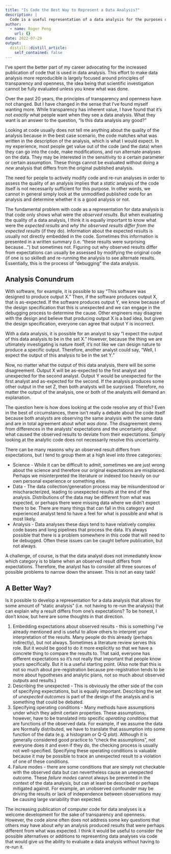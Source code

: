 ```yaml
---
title: "Is Code the Best Way to Represent a Data Analysis?"
description: |
  Code is a useful representation of a data analysis for the purposes of transparency and opennness. But code alone is often insufficient for evaluating the quality of a data analysis and for determining why certain outputs differ from what was expected. Is there a better way to represent a data analysis that helps to resolve some of these questions?
author:
  - name: Roger Peng
    url: {}
date: 2022-07-29
output:
  distill::distill_article:
    self_contained: false
---
```


I’ve spent the better part of my career advocating for the increased publication of code that is used in data analysis. This effort to make data analysis more reproducible is largely focused around principles of transparency and openness, the idea being that scientific investigation cannot be fully evaluated unless you knew what was done.

Over the past 20 years, the principles of transparency and openness have not changed. But I have changed in the sense that I’ve found myself wanting more. While transparency has inherent value, I have found that it’s not *exactly* what people want when they see a data analysis. What they want is an answer to the question, “Is this data analysis any good?” 

Looking at code usually does not tell me anything about the quality of the analysis because in the best case scenario, the code matches what was written in the description of the analysis, which is what I would expect. In my experience, most people get value out of the code (and the data) when they can go into the code, make modifications, and run alternate analyses on the data. They may be interested in the sensitivity to a certain parameter or certain assumption. These things cannot be evaluated without doing a *new* analysis that differs from the original published analysis.

The need for people to actively modify code and re-run analyses in order to assess the quality of an analysis implies that a *static* analysis of the code itself is not necessarily sufficient for this purpose. In other words, we cannot in general simply look at the unmodified published code for an analysis and determine whether it is a good analysis or not.

The fundamental problem with code as a representation for data analysis is that code only shows what were the *observed results*. But when evaluating the quality of a data analysis, I think it is equally important to know what were the *expected results* and *why the observed results differ from the expected results* (if they do). Information about the expected results is usually not directly embedded in the code. Sometimes this information is presented in a written summary (i.e. “these results were surprising because...”) but sometimes not. Figuring out why observed results differ from expectations can usually be assessed by modifying the original code (if one is so skilled) and re-running the analysis to see alternate results. Essentially, this is the process of “debugging” the data analysis.

## Analysis Conundrum

With software, for example, it is possible to say “This software was designed to produce output X.” Then, if the software produces output X, that is as-expected. If the software produces output Y, we know because of the design specification that this is unexpected and we can engage in the debugging process to determine the cause. Other engineers may disagree with the design and believe that producing output X is a bad idea, but given the design specification, everyone can agree that output Y is incorrect.

With a data analysis, it is possible for an analyst to say “I expect the output of this data analysis to be in the set X.” However, because the thing we are ultimately investigating is nature itself, it’s not like we can design nature to produce a specific output. Therefore, another analyst could say, “Well, I expect the output of this analysis to be in the set Y.”

Now, no matter what the output of this data analysis, there will be some disagreement. Output X will be as-expected to the first analyst and unexpected for the second analyst. Output Y would be unexpected for the first analyst and as-expected for the second. If the analysis produces some other output in the set Z, then both analysts will be surprised. Therefore, no matter the output of the analysis, one or both of the analysts will demand an explanation. 

The question here is how does looking at the code resolve any of this? Even in the best of circumstances, there isn’t really a debate about the code itself because both analysts are observing the same analysis with the same data and are in total agreement about *what was done*. The disagreement stems from differences in the analysts’ expectations and the uncertainty about what caused the observed results to deviate from their expectations. Simply looking at the analytic code does not necessarily resolve this uncertainty.

There can be many reasons why an observed result differs from expectations, but I tend to group them at a high level into three categories:

* Science - While it can be difficult to admit, sometimes we are just wrong about the science and therefore our original expectations are misplaced. Perhaps we misinterpreted the literature or indexed too heavily on our own personal experience or something else.
* Data - The data collection/generation process may be misunderstood or mischaracterized, leading to unexpected results at the end of the analysis. Distributions of the data may be different from what was expected, or perhaps there were missing data where we didn’t expect there to be. There are many things that can fall in this category and experienced analyst tend to have a feel for what is possible and what is most likely.
* Analysis - Data analyses these days tend to have  relatively complex code bases and long pipelines that process the data. It’s always possible that there is a problem somewhere in this code that will need to be debugged. Often these issues can be caught before publication, but not always. 

A challenge, of course, is that the data analyst does not immediately know which category is to blame when an observed result differs from expectations. Therefore, the analyst has to consider all three sources of possible problems to narrow down the answer. This is not an easy task!


## A Better Way?

Is it possible to develop a representation for a data analysis that allows for some amount of “static analysis” (i.e. not having to re-run the analysis) that can explain why a result differs from one’s expectations? To be honest, I don’t know, but here are some thoughts in that direction.

1. Embedding expectations about observed results - this is something I’ve already mentioned and is useful to allow others to interpret your interpretation of the results.  Many people do this already (perhaps indirectly), but not always. Sometimes a literature review serves this role. But it would be good to do it more explicitly so that we have a concrete thing to compare the results to. That said, everyone has different expectations so it’s not really that important that people know yours specifically. But it is a useful starting point. (Also note that this is not so much about pre-registration because pre-registration tends to be more about hypotheses and analytic plans, not so much about observed outputs and results.)
2. Describing the unexpected - This is obviously the other side of the coin of specifying expectations, but is equally important. Describing the set of *unexpected outcomes* is part of the design of the analysis and is something that could be debated. 
3. Specifying operating conditions - Many methods have assumptions under which they admit certain properties. These assumptions, however, have to be translated into specific *operating conditions* that are functions of the observed data. For example, if we assume the data are Normally distributed, we have to translate that assumption into some function of the data (e.g. a histogram or Q-Q plot). Although it is generally considered good practice to “check the assumptions”, not everyone does it and even if they do, the checking process is usually not well-specified. Specifying these operating conditions is valuable because it may be possible to trace an unexpected result to a violation of one of these conditions.
4. Failure modes - there are some conditions that are simply not checkable with the observed data but can nevertheless cause an unexpected outcome. These *failure modes* cannot always be prevented in the context of the data analysis, but can at least be described or perhaps mitigated against. For example, an unobserved confounder may be driving the results or lack of independence between observations may be causing large variability than expected.

The increasing publication of computer code for data analyses is a welcome development for the sake of transparency and openness. However, the code alone often does not address some key questions that others may have about *why* an analysis produced results that were perhaps different from what was expected. I think it would be useful to consider the possible alternatives or additions to representing data analyses via code that would give us the ability to evaluate a data analysis without having to re-run it. 